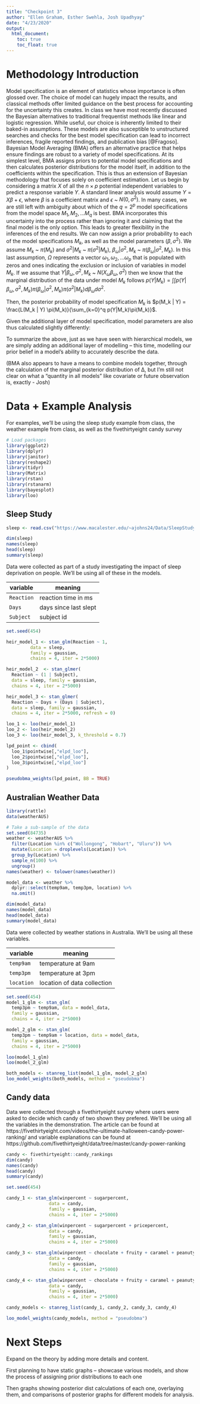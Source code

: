 ```yaml
---
title: "Checkpoint 3"
author: "Ellen Graham, Esther Swehla, Josh Upadhyay"
date: "4/23/2020"
output: 
  html_document:
    toc: true
    toc_float: true
---
```


# Methodology Introduction

Model specification is an element of statistics whose importance is often glossed over. The choice of model can hugely impact the results, and classical methods offer limited guidance on the best process for accounting for the uncertainty this creates. In class we have most recently discussed the Bayesian alternatives to traditional frequentist methods like linear and logistic regression. While useful, our choice is inherently limited to their baked-in assumptions. These models are also  susceptible to unstructured searches and checks for the best model specification can lead to incorrect inferences, fragile reported findings, and publication bias [@Fragoso]. Bayesian Model Averaging (BMA) offers an alternative practice that helps ensure findings are robust to a variety of model specifications. At its simplest level, BMA assigns priors to potential model specifications and then calculates posterior distributions for the model itself, in addition to the coefficients within the specification. This is thus an extension of Bayesian methodology that focuses solely on coefficient estimation. 
Let us begin by considering a matrix $X$ of all the $n \times p$ potential independent variables to predict a response variable $Y$. A standard linear analysis would assume $Y = X \beta + \epsilon$, where $\beta$ is a coefficient matrix and $\epsilon$ ~ $N(0, \sigma^2)$. In many cases, we are still left with ambiguity about which of the $q=2^p$ model specifications from the model space ${M_1, M_2, ... M_q}$ is best. BMA incorporates this uncertainty into the process rather than ignoring it and claiming that the final model is the only option. This leads to greater flexibility in the inferences of the end results. 
We can now assign a prior probability to each of the model specifications $M_k$, as well as the model parameters ($\beta, \sigma^2$). We assume $M_k$ ~ $\pi(M_k)$ and $\sigma^2 | M_k$ ~ $\pi(\sigma^2|M_k)$, $\beta_{\omega} |\sigma^2, M_k$ ~ $\pi(\beta_{\omega} |\sigma^2, M_k )$. In this last assumption, $\Omega$ represents a vector ${\omega_1, \omega_2, ... \omega_p}$ that is populated with zeros and ones indicating the exclusion or inclusion of variables in model $M_k$. 
If we assume that $Y|\beta_{\omega}, \sigma^2, M_k$ ~ $N(X_{\omega}\beta_{\omega}, \sigma^2)$ then we know that the marginal distribution of the data under model $M_k$ follows $p(Y|M_k) = \int \int p(Y|\beta_{\omega}, \sigma^2, M_k) \pi(\beta_{\omega}|\sigma^2, M_k) \pi(\sigma^2|M_k) d\beta_{\omega} d\sigma^2$. 

Then, the posterior probability of model specification $M_k$  is $p(M_k | Y) = \frac{L(M_k | Y) \pi(M_k)}{\sum_{k=0}^q p(Y|M_k)\pi(M_k)}$. 


Given the additional layer of model specification, model parameters are also thus calculated slightly differently: 

To summarize the above, just as we have seen with hierarchical models, we are simply adding an additional layer of modelling – this time, modelling our prior belief in a model’s ability to accurately describe the data.

(BMA also appears to have a means to combine models together, through the calculation of the marginal posterior distribution of ∆, but I’m still not clear on what a “quantity in all models” like covariate or future observation is, exactly - Josh)

# Data + Example Analysis

For examples, we'll be using the sleep study example from class, the weather example from class, as well as the fivethirtyeight candy survey


```r
# Load packages
library(ggplot2)
library(dplyr)
library(janitor)
library(reshape2)
library(tidyr)
library(Matrix)
library(rstan)
library(rstanarm)
library(bayesplot)
library(loo)
```

## Sleep Study


```r
sleep <- read.csv("https://www.macalester.edu/~ajohns24/Data/SleepStudy.csv")

dim(sleep)
names(sleep)
head(sleep)
summary(sleep)
```

Data were collected as part of a study investigating the impact of sleep deprivation on people. We'll be using all of these in the models.  

| variable    | meaning           |
| ------------- |-------------|
| `Reaction`      | reaction time in ms |
| `Days`      | days since last slept      |
| `Subject` | subject id      |


```r
set.seed(454)

heir_model_1 <- stan_glm(Reaction ~ 1,
         data = sleep,
         family = gaussian, 
         chains = 4, iter = 2*5000)

heir_model_2  <- stan_glmer(
  Reaction ~ (1 | Subject),
  data = sleep, family = gaussian,
  chains = 4, iter = 2*5000)

heir_model_3 <- stan_glmer(
  Reaction ~ Days + (Days | Subject),
  data = sleep, family = gaussian,
  chains = 4, iter = 2*5000, refresh = 0)

```

```r
loo_1 <- loo(heir_model_1)
loo_2 <- loo(heir_model_2)
loo_3 <- loo(heir_model_3, k_threshold = 0.7)

```

```r
lpd_point <- cbind(
  loo_1$pointwise[,"elpd_loo"], 
  loo_2$pointwise[,"elpd_loo"],
  loo_3$pointwise[,"elpd_loo"]
)
```

```r
pseudobma_weights(lpd_point, BB = TRUE)
```


## Australian Weather Data


```r
library(rattle)
data(weatherAUS)

# Take a sub-sample of the data
set.seed(84735)
weather <- weatherAUS %>% 
  filter(Location %in% c("Wollongong", "Hobart", "Uluru")) %>% 
  mutate(Location = droplevels(Location)) %>% 
  group_by(Location) %>% 
  sample_n(100) %>% 
  ungroup() 
names(weather) <- tolower(names(weather))

model_data <- weather %>% 
  dplyr::select(temp9am, temp3pm, location) %>% 
  na.omit()

dim(model_data)
names(model_data)
head(model_data)
summary(model_data)
```

Data were collected by weather stations in Australia. We'll be using all these variables. 

| variable    | meaning           |
| ------------- |-------------|
| `temp9am`      | temperature at 9am |
| `temp3pm`      | temperature at 3pm      |
| `location` | location of data collection      |


```r
set.seed(454)
model_1_glm <- stan_glm(
  temp3pm ~ temp9am, data = model_data, 
  family = gaussian, 
  chains = 4, iter = 2*5000)

model_2_glm <- stan_glm(
  temp3pm ~ temp9am + location, data = model_data, 
  family = gaussian, 
  chains = 4, iter = 2*5000)
```


```r
loo(model_1_glm)
loo(model_2_glm)

both_models <- stanreg_list(model_1_glm, model_2_glm)
loo_model_weights(both_models, method = "pseudobma")
```


## Candy data

Data were collected through a fivethirtyeight survey where users were asked to decide which candy of two shown they prefered. We'll be using all the variables in the demonstration. The article can be found at https://fivethirtyeight.com/videos/the-ultimate-halloween-candy-power-ranking/ and variable explanations can be found at https://github.com/fivethirtyeight/data/tree/master/candy-power-ranking



```r
candy <- fivethirtyeight::candy_rankings
dim(candy)
names(candy)
head(candy)
summary(candy)
```

```r
set.seed(454)

candy_1 <- stan_glm(winpercent ~ sugarpercent, 
                data = candy,
                family = gaussian, 
                chains = 4, iter = 2*5000)

candy_2 <- stan_glm(winpercent ~ sugarpercent + pricepercent, 
                data = candy,
                family = gaussian, 
                chains = 4, iter = 2*5000)

candy_3 <- stan_glm(winpercent ~ chocolate + fruity + caramel + peanutyalmondy + nougat + crispedricewafer + hard + bar + pluribus, 
                data = candy,
                family = gaussian, 
                chains = 4, iter = 2*5000)

candy_4 <- stan_glm(winpercent ~ chocolate + fruity + caramel + peanutyalmondy + nougat + crispedricewafer + hard + bar + pluribus + sugarpercent + pricepercent, 
                data = candy,
                family = gaussian, 
                chains = 4, iter = 2*5000)
```

```r
candy_models <- stanreg_list(candy_1, candy_2, candy_3, candy_4)

loo_model_weights(candy_models, method = "pseudobma")
```


# Next Steps

Expand on the theory by adding more details and content. 

First planning to have static graphs – showcase various models, and show the process of assigning prior distributions to each one

Then graphs showing posterior dist calculations of each one, overlaying them, and comparisons of posterior graphs for different models for analysis. 
